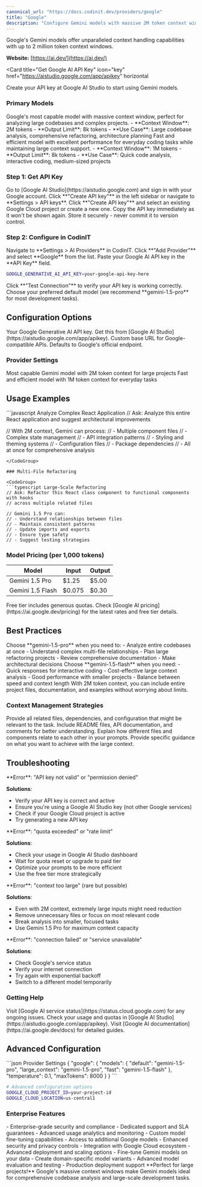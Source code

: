 ```yaml
---
canonical_url: "https://docs.codinit.dev/providers/google"
title: "Google"
description: "Configure Gemini models with massive 2M token context windows for handling large codebases"
---
```


Google's Gemini models offer unparalleled context handling capabilities with up to 2 million token context windows.

**Website:** [https://ai.dev/](https://ai.dev/)


<Card
  title="Get Google AI API Key"
  icon="key"
  href="https://aistudio.google.com/app/apikey"
  horizontal
>
  Create your API key at Google AI Studio to start using Gemini models.
</Card>


### Primary Models

<ParamField name="gemini-2.5-pro" type="chat">
  Google's most capable model with massive context window, perfect for analyzing large codebases and complex projects.
  - **Context Window**: 2M tokens
  - **Output Limit**: 8k tokens
  - **Use Case**: Large codebase analysis, comprehensive refactoring, architecture planning
</ParamField>

<ParamField name="gemini-2.5-flash" type="chat">
  Fast and efficient model with excellent performance for everyday coding tasks while maintaining large context support.
  - **Context Window**: 1M tokens
  - **Output Limit**: 8k tokens
  - **Use Case**: Quick code analysis, interactive coding, medium-sized projects
</ParamField>


### Step 1: Get API Key

<Steps>
<Step title="Visit Google AI Studio">
  Go to [Google AI Studio](https://aistudio.google.com) and sign in with your Google account.
</Step>

<Step title="Create API Key">
  Click **"Create API key"** in the left sidebar or navigate to **Settings > API keys**.
</Step>

<Step title="Generate Key">
  Click **"Create API key"** and select an existing Google Cloud project or create a new one.
</Step>

<Step title="Copy and Store Key">
  <Warning>
    Copy the API key immediately as it won't be shown again. Store it securely - never commit it to version control.
  </Warning>
</Step>
</Steps>

### Step 2: Configure in CodinIT

<Steps>
<Step title="Open Settings">
  Navigate to **Settings > AI Providers** in CodinIT.
</Step>

<Step title="Add Google Provider">
  Click **"Add Provider"** and select **Google** from the list.
</Step>

<Step title="Enter API Key">
  Paste your Google AI API key in the **API Key** field.

  ```bash
  GOOGLE_GENERATIVE_AI_API_KEY=your-google-api-key-here
  ```
</Step>

<Step title="Test Connection">
  Click **"Test Connection"** to verify your API key is working correctly.
</Step>

<Step title="Set Default Model">
  Choose your preferred default model (we recommend **gemini-1.5-pro** for most development tasks).
</Step>
</Steps>

## Configuration Options

<ParamField name="GOOGLE_GENERATIVE_AI_API_KEY" type="string" required>
  Your Google Generative AI API key. Get this from [Google AI Studio](https://aistudio.google.com/app/apikey).
</ParamField>

<ParamField name="GOOGLE_BASE_URL" type="string">
  Custom base URL for Google-compatible APIs. Defaults to Google's official endpoint.
</ParamField>

### Provider Settings

<Expandable title="Available Models">
  <ResponseField name="gemini-1.5-pro" type="string">
    Most capable Gemini model with 2M token context for large projects
  </ResponseField>

  <ResponseField name="gemini-1.5-flash" type="string">
    Fast and efficient model with 1M token context for everyday tasks
  </ResponseField>
</Expandable>

## Usage Examples

<CodeGroup>
```javascript Analyze Complex React Application
// Ask: Analyze this entire React application and suggest architectural improvements

// With 2M context, Gemini can process:
// - Multiple component files
// - Complex state management
// - API integration patterns
// - Styling and theming systems
// - Configuration files
// - Package dependencies
// - All at once for comprehensive analysis
```
</CodeGroup>

### Multi-File Refactoring

<CodeGroup>
```typescript Large-Scale Refactoring
// Ask: Refactor this React class component to functional components with hooks
// across multiple related files

// Gemini 1.5 Pro can:
// - Understand relationships between files
// - Maintain consistent patterns
// - Update imports and exports
// - Ensure type safety
// - Suggest testing strategies
```
</CodeGroup>

### Model Pricing (per 1,000 tokens)

| Model | Input | Output |
|-------|-------|--------|
| Gemini 1.5 Pro | $1.25 | $5.00 |
| Gemini 1.5 Flash | $0.075 | $0.30 |

<Note>
  Free tier includes generous quotas. Check [Google AI pricing](https://ai.google.dev/pricing) for the latest rates and free tier details.
</Note>

## Best Practices

<Steps>
<Step title="Use Gemini 1.5 Pro for Large Projects">
  Choose **gemini-1.5-pro** when you need to:
  - Analyze entire codebases at once
  - Understand complex multi-file relationships
  - Plan large refactoring projects
  - Review comprehensive documentation
  - Make architectural decisions
</Step>

<Step title="Use Gemini 1.5 Flash for Speed">
  Choose **gemini-1.5-flash** when you need:
  - Quick responses for interactive coding
  - Cost-effective large context analysis
  - Good performance with smaller projects
  - Balance between speed and context length
</Step>

<Step title="Optimize Context Usage">
  <Tip>
    With 2M token context, you can include entire project files, documentation, and examples without worrying about limits.
  </Tip>
</Step>
</Steps>

### Context Management Strategies

<CardGroup cols={2}>
  <Card title="Include Relevant Files" icon="files">
    Provide all related files, dependencies, and configuration that might be relevant to the task.
  </Card>
  <Card title="Add Documentation" icon="book">
    Include README files, API documentation, and comments for better understanding.
  </Card>
  <Card title="Specify Relationships" icon="git-branch">
    Explain how different files and components relate to each other in your prompts.
  </Card>
  <Card title="Use Clear Instructions" icon="target">
    Provide specific guidance on what you want to achieve with the large context.
  </Card>
</CardGroup>

## Troubleshooting

<AccordionGroup>
<Accordion title="API Key Issues">
  **Error**: "API key not valid" or "permission denied"

  **Solutions**:
  - Verify your API key is correct and active
  - Ensure you're using a Google AI Studio key (not other Google services)
  - Check if your Google Cloud project is active
  - Try generating a new API key
</Accordion>

<Accordion title="Quota Exceeded">
  **Error**: "quota exceeded" or "rate limit"

  **Solutions**:
  - Check your usage in Google AI Studio dashboard
  - Wait for quota reset or upgrade to paid tier
  - Optimize your prompts to be more efficient
  - Use the free tier more strategically
</Accordion>

<Accordion title="Model Context Limits">
  **Error**: "context too large" (rare but possible)

  **Solutions**:
  - Even with 2M context, extremely large inputs might need reduction
  - Remove unnecessary files or focus on most relevant code
  - Break analysis into smaller, focused tasks
  - Use Gemini 1.5 Pro for maximum context capacity
</Accordion>

<Accordion title="Connection Errors">
  **Error**: "connection failed" or "service unavailable"

  **Solutions**:
  - Check Google's service status
  - Verify your internet connection
  - Try again with exponential backoff
  - Switch to a different model temporarily
</Accordion>
</AccordionGroup>

### Getting Help

<Steps>
<Step title="Check Google AI Status">
  Visit [Google AI service status](https://status.cloud.google.com) for any ongoing issues.
</Step>

<Step title="Review Quotas">
  Check your usage and quotas in [Google AI Studio](https://aistudio.google.com/app/apikey).
</Step>

<Step title="Consult Documentation">
  Visit [Google AI documentation](https://ai.google.dev/docs) for detailed guides.
</Step>
</Steps>

## Advanced Configuration

<CodeGroup>
```json Provider Settings
{
  "google": {
    "models": {
      "default": "gemini-1.5-pro",
      "large_context": "gemini-1.5-pro",
      "fast": "gemini-1.5-flash"
    },
    "temperature": 0.1,
    "maxTokens": 8000
  }
}
```

```bash Environment Variables
# Advanced configuration options
GOOGLE_CLOUD_PROJECT_ID=your-project-id
GOOGLE_CLOUD_LOCATION=us-central1
```
</CodeGroup>

### Enterprise Features

<AccordionGroup>
<Accordion title="Google Cloud Integration">
  - Enterprise-grade security and compliance
  - Dedicated support and SLA guarantees
  - Advanced usage analytics and monitoring
  - Custom model fine-tuning capabilities
</Accordion>

<Accordion title="Vertex AI">
  - Access to additional Google models
  - Enhanced security and privacy controls
  - Integration with Google Cloud ecosystem
  - Advanced deployment and scaling options
</Accordion>

<Accordion title="Custom Model Training">
  - Fine-tune Gemini models on your data
  - Create domain-specific model variants
  - Advanced model evaluation and testing
  - Production deployment support
</Accordion>
</AccordionGroup>

<Note>
  **Perfect for large projects!** Google's massive context windows make Gemini models ideal for comprehensive codebase analysis and large-scale development tasks.
</Note>